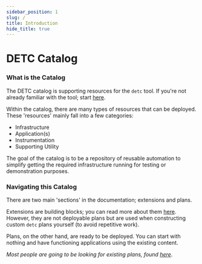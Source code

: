 ```yaml
---
sidebar_position: 1
slug: /
title: Introduction
hide_title: true
---
```

# DETC Catalog

### What is the Catalog
The DETC catalog is supporting resources for the `detc` tool. If you're not already familiar with the tool; start [here](https://lacework-dev.github.io/detc).

Within the catalog, there are many types of resources that can be deployed. These 'resources' mainly fall into a few categories:

* Infrastructure
* Application(s)
* Instrumentation
* Supporting Utility

The goal of the catalog is to be a repository of reusable automation to simplify getting the required infrastructure running for testing or demonstration purposes. 

### Navigating this Catalog

There are two main 'sections' in the documentation; extensions and plans.

Extensions are building blocks; you can read more about them [here](/extensions).  However, they are not deployable plans but are used when constructing custom `detc` plans yourself (to avoid repetitive work).

Plans, on the other hand, are ready to be deployed.  You can start with nothing and have functioning applications using the existing content.

*Most people are going to be looking for existing plans, found [here](/plans)*.
